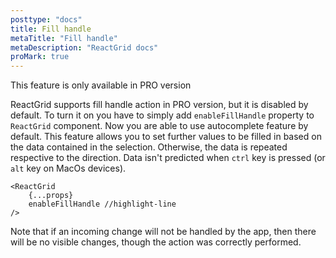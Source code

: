 ```yaml
---
posttype: "docs"
title: Fill handle
metaTitle: "Fill handle"
metaDescription: "ReactGrid docs"
proMark: true
---
```


<Alert color="primary">
	<i class="fas fa-exclamation-circle pr-3"></i>
	This feature is only available in PRO version
</Alert>

ReactGrid supports fill handle action in PRO version, but it is disabled by default. To turn it on you have to simply
add `enableFillHandle` property to `ReactGrid` component. Now you are able to use autocomplete feature by default.
This feature allows you to set further values to be filled in based on the data contained in the selection. Otherwise, the data is repeated
respective to the direction. Data isn't predicted when `ctrl` key is pressed (or `alt` key on MacOs devices).

```tsx
<ReactGrid
    {...props}
    enableFillHandle //highlight-line
/>
```

Note that if an incoming change will not be handled by the app, then there will be no visible changes, 
though the action was correctly performed.